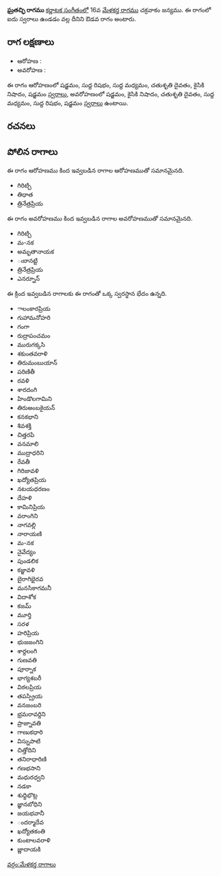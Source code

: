 {{Infobox ragam
	| name          	= ఘ్రతచ్ఛి
	| synonym	    	= 
	| mela          	= 
	| chakra        	= 
	| janaka        	= 
	| type          	= ఔడవ
	| arohanam      	= {{svaraC|S|R1|M1|D2|N2|S'}} 
	| avarohanam    	= {{svaraC|S'|N2|D2|M1|R1|S}}
	| jeeva         	=
	| chhaya        	=
	| nyasa         	=
	| vishesha      	= 
	| equivalent  		= 
}}
{{కర్ణాటక సంగీత రాగాలు}}
'''ఘ్రతచ్ఛి రాగము''' [[కర్ణాటక సంగీతం]]లో 16వ [[మేళకర్త రాగము]] చక్రవాకం జన్యము.  ఈ రాగంలో ఐదు స్వరాలు ఉండడం వల్ల దీనిని ఔడవ రాగం అంటారు.


==రాగ లక్షణాలు==


* ఆరోహణ : {{svaraC|S|R1|M1|D2|N2|S'}} 
* అవరోహణ : {{svaraC|S'|N2|D2|M1|R1|S}}

ఈ రాగం ఆరోహణంలో షడ్జమం, సుద్ద రిషభం, సుద్ద మధ్యమం, చతుశృతి దైవతం, కైసికి నిషాదం, షడ్జమం [[స్వరాలు]], అవరోహణంలో షడ్జమం, కైసికి నిషాదం, చతుశృతి దైవతం, సుద్ద మధ్యమం, సుద్ద రిషభం, షడ్జమం [[స్వరాలు]] ఉంటాయి.

==రచనలు==



==పోలిన రాగాలు==
ఈ రాగం ఆరోహణము కింద ఇవ్వబడిన రాగాల ఆరోహణముతో సమానమైనది.
* గిరిట్చి
* తిధాత
* త్రినేత్రప్రియ

ఈ రాగం అవరోహణము కింద ఇవ్వబడిన రాగాల అవరోహణముతో సమానమైనది.
* గిరిట్చి
* మ-నక
* అమృతానాయక
* ఁబానట్టి
* త్రినేత్రప్రియ
* ఎనర్నూన్

ఈ క్రింద ఇవ్వబడిన రాగాలకు ఈ రాగంతో ఒక్క స్వరస్థాన భేదం ఉన్నది.
* ాలంకారప్రియ
* గుహామనోహరి
* గంగా
* రుద్రాపంచమం
* మురుగక్కసి
* శకుంతవరాళి
* తిరుమంబుయాన్
* పరిణితీ
* రవళి
* శారదంగి
* హిండొలగామిని
* తిరుఅంబకైయన్
* కనకభాని
* శివశక్తి
* చిత్తరపి
* వనమాలి
* ముద్రాధరిని
* రేవతీ
* గిరిజావళి
* ఖద్యోతప్రియ
* నటయధరణం
* దేహళి
* కామినిప్రియ
* వరాంగిని
* నాగవల్లి
* నారాయణి
* మ-నక
* నైవేద్యం
* పుండలిక
* కజ్జావళి
* బైరాగిభైరవ
* మనసికాగమనీ
* విదాశోక
* కజమ్
* మూర్తి
* సరళ
* హరిప్రియ
* భుజజంగిని
* శార్దలంగి
* గుణవతి
* పూర్నాక
* భాగ్యశబరీ
* విఠలప్రియ
* తపస్ప్రియ
* వనజంబరి
* భ్రమరావర్దిని
* ప్రాజ్నావతి
* గాణుకధారి
* విస్నుపాటి
* చిత్తోదిని
* తనిరాధారిణి
* గణభసాని
* మధురధ్వని
* నడకా
* శుధ్ధిభొట్ల
* జ్ఞానబోధిని
* జయభవానీ
* ందర్మాదేవ
* ఖద్యోతకంతి
* కుంటాలవరాళి
* జ్ణాదాయకి



[[వర్గం:మేళకర్త రాగాలు]]